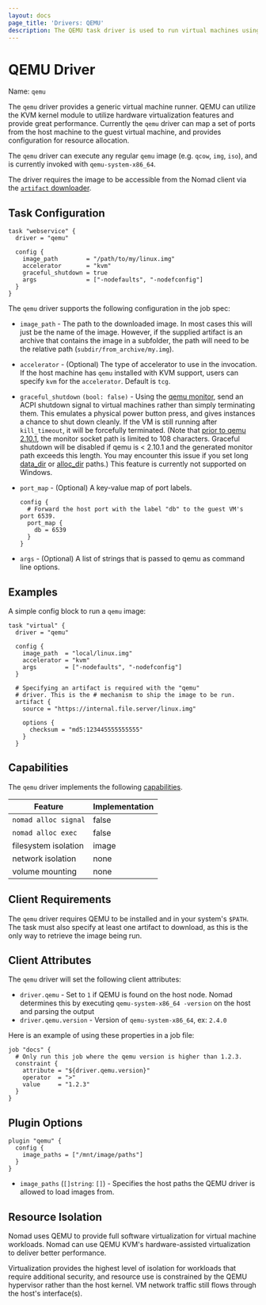 ```yaml
---
layout: docs
page_title: 'Drivers: QEMU'
description: The QEMU task driver is used to run virtual machines using QEMU/KVM.
---
```


# QEMU Driver

Name: `qemu`

The `qemu` driver provides a generic virtual machine runner. QEMU can utilize
the KVM kernel module to utilize hardware virtualization features and provide
great performance. Currently the `qemu` driver can map a set of ports from the
host machine to the guest virtual machine, and provides configuration for
resource allocation.

The `qemu` driver can execute any regular `qemu` image (e.g. `qcow`, `img`,
`iso`), and is currently invoked with `qemu-system-x86_64`.

The driver requires the image to be accessible from the Nomad client via the
[`artifact` downloader](/docs/job-specification/artifact).

## Task Configuration

```hcl
task "webservice" {
  driver = "qemu"

  config {
    image_path        = "/path/to/my/linux.img"
    accelerator       = "kvm"
    graceful_shutdown = true
    args              = ["-nodefaults", "-nodefconfig"]
  }
}
```

The `qemu` driver supports the following configuration in the job spec:

- `image_path` - The path to the downloaded image. In most cases this will just
  be the name of the image. However, if the supplied artifact is an archive that
  contains the image in a subfolder, the path will need to be the relative path
  (`subdir/from_archive/my.img`).

- `accelerator` - (Optional) The type of accelerator to use in the invocation.
  If the host machine has `qemu` installed with KVM support, users can specify
  `kvm` for the `accelerator`. Default is `tcg`.

- `graceful_shutdown` `(bool: false)` - Using the [qemu
  monitor](https://en.wikibooks.org/wiki/QEMU/Monitor), send an ACPI shutdown
  signal to virtual machines rather than simply terminating them. This emulates
  a physical power button press, and gives instances a chance to shut down
  cleanly. If the VM is still running after `kill_timeout`, it will be
  forcefully terminated. (Note that
  [prior to qemu 2.10.1](https://github.com/qemu/qemu/commit/ad9579aaa16d5b385922d49edac2c96c79bcfb6),
  the monitor socket path is limited to 108 characters. Graceful shutdown will
  be disabled if qemu is < 2.10.1 and the generated monitor path exceeds this
  length. You may encounter this issue if you set long
  [data_dir](/docs/configuration#data_dir)
  or
  [alloc_dir](/docs/configuration/client#alloc_dir)
  paths.) This feature is currently not supported on Windows.

- `port_map` - (Optional) A key-value map of port labels.

  ```hcl
  config {
    # Forward the host port with the label "db" to the guest VM's port 6539.
    port_map {
      db = 6539
    }
  }
  ```

- `args` - (Optional) A list of strings that is passed to qemu as command line
  options.

## Examples

A simple config block to run a `qemu` image:

```
task "virtual" {
  driver = "qemu"

  config {
    image_path  = "local/linux.img"
    accelerator = "kvm"
    args        = ["-nodefaults", "-nodefconfig"]
  }

  # Specifying an artifact is required with the "qemu"
  # driver. This is the # mechanism to ship the image to be run.
  artifact {
    source = "https://internal.file.server/linux.img"

    options {
      checksum = "md5:123445555555555"
    }
  }
```

## Capabilities

The `qemu` driver implements the following [capabilities](/docs/internals/plugins/task-drivers#capabilities-capabilities-error).

| Feature              | Implementation |
| -------------------- | -------------- |
| `nomad alloc signal` | false          |
| `nomad alloc exec`   | false          |
| filesystem isolation | image          |
| network isolation    | none           |
| volume mounting      | none           |

## Client Requirements

The `qemu` driver requires QEMU to be installed and in your system's `$PATH`.
The task must also specify at least one artifact to download, as this is the only
way to retrieve the image being run.

## Client Attributes

The `qemu` driver will set the following client attributes:

- `driver.qemu` - Set to `1` if QEMU is found on the host node. Nomad determines
  this by executing `qemu-system-x86_64 -version` on the host and parsing the output
- `driver.qemu.version` - Version of `qemu-system-x86_64`, ex: `2.4.0`

Here is an example of using these properties in a job file:

```hcl
job "docs" {
  # Only run this job where the qemu version is higher than 1.2.3.
  constraint {
    attribute = "${driver.qemu.version}"
    operator  = ">"
    value     = "1.2.3"
  }
}
```

## Plugin Options

```hcl
plugin "qemu" {
  config {
    image_paths = ["/mnt/image/paths"]
  }
}
```

- `image_paths` (`[]string`: `[]`) - Specifies the host paths the QEMU driver is
  allowed to load images from.

## Resource Isolation

Nomad uses QEMU to provide full software virtualization for virtual machine
workloads. Nomad can use QEMU KVM's hardware-assisted virtualization to deliver
better performance.

Virtualization provides the highest level of isolation for workloads that
require additional security, and resource use is constrained by the QEMU
hypervisor rather than the host kernel. VM network traffic still flows through
the host's interface(s).
